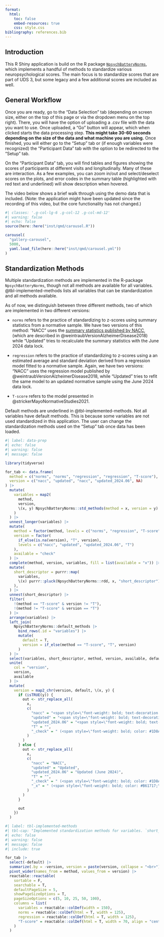 ```yaml
---
format:
  html:
    toc: false
    embed-resources: true
    css: style.css
bibliography: references.bib
---
```


## Introduction

This R Shiny application is build on the R package [`NpsychBatteryNorms`](https://rmtrane.github.io/NpsychBatteryNorms), which implements a handful of methods to standardize various 
neuropsychological scores. The main focus is to standardize scores that are part 
of UDS 3, but some legacy and a few additional scores are included as well.  

## General Workflow 

Once you are ready, go to the "Data Selection" tab (depending on screen size, 
either on the top of this page or via the dropdown menu on the top right). 
There, you will have the option of uploading a .csv file with the data you want 
to use. Once uploaded, a "Go" button will appear, which when clicked starts the 
data processing step. **This might take 30-60 seconds depending on the size of 
the data and what machine you are using.** Once finished, you will either go to 
the "Setup" tab or (if enough variables were recognized) the "Participant Data" 
tab with the option to be redirected to the "Setup" tab. 

On the "Participant Data" tab, you will find tables and figures showing the 
scores of participants at different visits and longitudinally. Many of these are
interaction. As a few examples, you can zoom in/out and select/deselect scores 
on the plots, and error codes in the summary table (highlighted with red text 
and underlined) will show description when hovered.

The video below shows a brief walk through using the demo data that is included. 
(Note: the application might have been updated since the recording of this video,
but the core functionality has not changed.)

```r
#| classes: '.g-col-lg-6 .g-col-12 .g-col-md-12'
#| warning: false
#| echo: false
source(here::here("inst/qmd/carousel.R"))

carousel(
  "gallery-carousel",
  5000,
  yaml.load_file(here::here("inst/qmd/carousel.yml"))
)
```

## Standardization Methods

Multiple standardization methods are implemented in the R-package 
`NpsychBatteryNorms`, though not all methods are available for all variables. 
@tbl-implemented-methods lists all variables that can be standardization and all
methods available.

As of now, we distinguish between three different methods, two of which are
implemented in two different versions:

* `norms` refers to the practice of standardizing to z-scores using summary 
statistics from a normative sample. We have two versions of this method: "NACC" 
uses the [summary statistics published by NACC](https://files.alz.washington.edu/documentation/uds3-means.pdf), 
(which are described in @weintraubVersionAlzheimerDisease2018) while "Updated" 
tries to recalculate the summary statistics with the June 2024 data lock.

* `regression` refers to the practice of standardizing to z-scores using a 
an estimated average and standard deviation derived from a regression model 
fitted to a normative sample. Again, we have two versions: "NACC" uses the 
regression model published by @weintraubVersionAlzheimerDisease2018, while 
"Updated" tries to refit the same model to an updated normative sample using the
June 2024 data lock. 

* `T-score` refers to the model presented in @strickerMayoNormativeStudies2021.

Default methods are underlined in @tbl-implemented-methods. Not all variables 
have default methods. This is because some variables are not used standardized 
in this application. The user can change the standardization methods used on the
"Setup" tab once data has been loaded.


```r
#| label: data-prep
#| echo: false
#| warning: false
#| message: false

library(tidyverse)

for_tab <- data.frame(
  method = c("norms", "norms", "regression", "regression", "T-score"),
  version = c("nacc", "updated", "nacc", "updated_2024.06", NA)
) |>
  mutate(
    variables = map2(
      method,
      version,
      \(x, y) NpsychBatteryNorms::std_methods(method = x, version = y)
    )
  ) |>
  unnest_longer(variables) |>
  mutate(
    method = factor(method, levels = c("norms", "regression", "T-score")),
    version = factor(
      if_else(is.na(version), "T", version),
      levels = c("nacc", "updated", "updated_2024.06", "T")
    ),
    available = "check"
  ) |>
  complete(method, version, variables, fill = list(available = "x")) |>
  mutate(
    short_descriptor = purrr::map(
      variables,
      \(x) purrr::pluck(NpsychBatteryNorms::rdd, x, "short_descriptor")
    ),
  ) |>
  unnest(short_descriptor) |>
  filter(
    !(method == "T-score" & version != "T"),
    !(method != "T-score" & version == "T")
  ) |>
  arrange(variables) |>
  left_join(
    NpsychBatteryNorms::default_methods |>
      bind_rows(.id = "variables") |>
      mutate(
        default = T,
        version = if_else(method == "T-score", "T", version)
      )
  ) |>
  select(variables, short_descriptor, method, version, available, default) |>
  unite(
    col = "version",
    version,
    available
  ) |>
  mutate(
    version = map2_chr(version, default, \(x, y) {
      if (isTRUE(y)) {
        out <- str_replace_all(
          x,
          c(
            "nacc" = "<span style=\"font-weight: bold; text-decoration: underline;\">NACC</span>",
            "updated" = "<span style=\"font-weight: bold; text-decoration: underline;\">Updated</span>",
            "updated_2024.06" = "<span style=\"font-weight: bold; text-decoration: underline;\">Updated (June 2024)</span>",
            "T" = "",
            "_check" = " (<span style=\"font-weight: bold; color: #1D8A28; text-decoration: underline;\">&#10003;</span>)"
          )
        )
      } else {
        out <- str_replace_all(
          x,
          c(
            "nacc" = "NACC",
            "updated" = "Updated",
            "updated_2024.06" = "Updated (June 2024)",
            "T" = "",
            "_check" = " (<span style=\"font-weight: bold; color: #1D8A28;\">&#10003;</span>)",
            "_x" = " (<span style=\"font-weight: bold; color: #B61717;\">&#10007;</span>)"
          )
        )
      }

      out
    })
  )
```


```r
#| label: tbl-implemented-methods
#| tbl-cap: "Implemented standardization methods for variables. `short_descriptor` is the short description included in the RDD while `norms`, `regression`, and `T-score` columns refer to implemented methods."
#| echo: false
#| warning: false
#| message: false
#| include: true

for_tab |>
  select(-default) |>
  summarize(.by = -version, version = paste(version, collapse = "<br>")) |>
  pivot_wider(names_from = method, values_from = version) |>
  reactable::reactable(
    sortable = F,
    searchable = T,
    defaultPageSize = 5,
    showPageSizeOptions = T,
    pageSizeOptions = c(5, 10, 25, 50, 100),
    columns = list(
      variables = reactable::colDef(width = 150),
      norms = reactable::colDef(html = T, width = 125),
      regression = reactable::colDef(html = T, width = 125),
      "T-score" = reactable::colDef(html = T, width = 70, align = "center")
    )
  )
```

